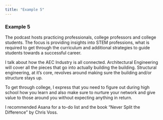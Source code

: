 ```yaml
---
title: "Example 5"
---
```

### Example 5

The podcast hosts practicing professionals, college professors and college students. The focus is providing insights into STEM professions, what is required to get through the curriculum and additional strategies to guide students towards a successful career.

I talk about how the AEC Industry is all connected. Architectural Engineering will cover all the pieces that go into actually building the building. Structural engineering, at it’s core, revolves around making sure the building and/or structure stays up.

To get through college, I express that you need to figure out during high school how you learn and also make sure to nurture your network and give value to those around you without expecting anything in return.

I recommended Asana for a to-do list and the book “Never Split the Difference” by Chris Voss.
